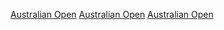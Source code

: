 {{Cat main|2016年澳洲網球公開賽}}
{{year by category
| m = 2
| c = 0
| d = 1
| y = 7
| cat = 澳洲網球公開賽
| sortkey = 澳洲網球公開賽
| parent = 各年份澳洲網球公開賽
| subcat = 2017年澳洲體育
}}
{{Commons category|2017 Australian Open}}

[[Category:2017年網球|Australian Open]]
[[Category:2017年ATP世界巡迴賽|Australian Open]]
[[Category:2017年WTA巡迴賽|Australian Open]]